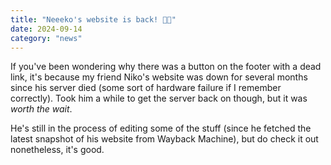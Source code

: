```yaml
---
title: "Neeeko's website is back! 🧑‍💻"
date: 2024-09-14
category: "news"
---
```


If you've been wondering why there was a button on the footer with a dead link, it's because my friend Niko's website was down for several months since his server died (some sort of hardware failure if I remember correctly). Took him a while to get the server back on though, but it was *worth the wait*.

He's still in the process of editing some of the stuff (since he fetched the latest snapshot of his website from Wayback Machine), but do check it out nonetheless, it's good.


<Button8831 href="https://neeeko.com" src="/buttons/neeeko.png" alt="Button for neeeko's site" />